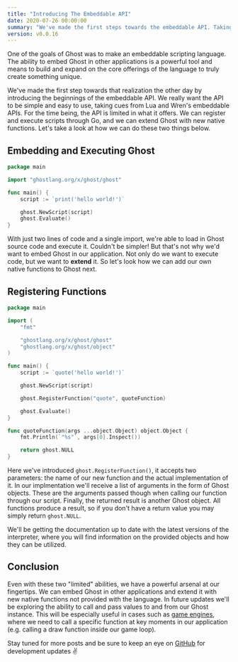 ```yaml
---
title: "Introducing The Embeddable API"
date: 2020-07-26 00:00:00
summary: "We've made the first steps towards the embeddable API. Taking cues from Lua and Wren, we want the API to be simple and straight forward, allowing Ghost to truly extend your core application's capabilities."
version: v0.0.16
---
```


One of the goals of Ghost was to make an embeddable scripting language. The ability to embed Ghost in other applications is a powerful tool and means to build and expand on the core offerings of the language to truly create something unique.

We've made the first step towards that realization the other day by introducing the beginnings of the embeddable API. We really want the API to be simple and easy to use, taking cues from Lua and Wren's embeddable APIs. For the time being, the API is limited in what it offers. We can register and execute scripts through Go, and we can extend Ghost with new native functions. Let's take a look at how we can do these two things below.

## Embedding and Executing Ghost

```go
package main

import "ghostlang.org/x/ghost/ghost"

func main() {
    script := `print('hello world!')`

    ghost.NewScript(script)
    ghost.Evaluate()
}
```

With just two lines of code and a single import, we're able to load in Ghost source code and execute it. Couldn't be simpler! But that's not why we'd want to embed Ghost in our application. Not only do we want to execute code, but we want to **extend** it. So let's look how we can add our own native functions to Ghost next.

## Registering Functions

```go
package main

import (
    "fmt"

    "ghostlang.org/x/ghost/ghost"
    "ghostlang.org/x/ghost/object"
)

func main() {
    script := `quote('hello world!')`

    ghost.NewScript(script)

    ghost.RegisterFunction("quote", quoteFunction)

    ghost.Evaluate()
}

func quoteFunction(args ...object.Object) object.Object {
    fmt.Println(`"%s"`, args[0].Inspect())

    return ghost.NULL
}
```

Here we've introduced `ghost.RegisterFunction()`, it accepts two parameters: the name of our new function and the actual implementation of it. In our implmentation we'll receive a list of arguments in the form of Ghost objects. These are the arguments passed though when calling our function through our script. Finally, the returned result is another Ghost object. All functions produce a result, so if you don't have a return value you may simply return `ghost.NULL`.

We'll be getting the documentation up to date with the latest versions of the interpreter, where you will find information on the provided objects and how they can be utilized.

## Conclusion

Even with these two "limited" abilities, we have a powerful arsenal at our fingertips. We can embed Ghost in other applications and extend it with new native functions not provided with the language. In future updates we'll be exploring the ability to call and pass values to and from our Ghost instance. This will be especially useful in cases such as [game engines](https://github.com/ghost-language/engine), where we need to call a specific function at key moments in our application (e.g. calling a draw function inside our game loop).

Stay tuned for more posts and be sure to keep an eye on [GitHub](https://github.com/ghost-language/ghost) for development updates ✌️